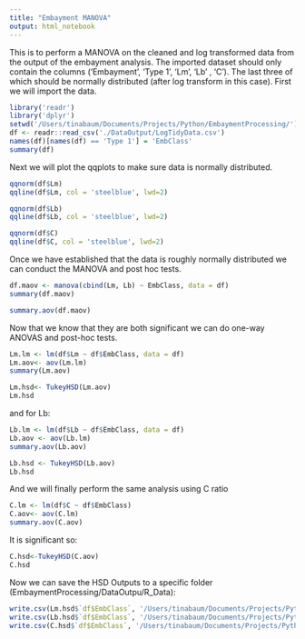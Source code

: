 ```yaml
---
title: "Embayment MANOVA"
output: html_notebook
---
```

This is to perform a MANOVA on the cleaned and log transformed data from the output of the embayment analysis.
The imported dataset should only contain the columns ('Embayment', 'Type 1', 'Lm', 'Lb' , 'C').
The last three of which should be normally distributed (after log transform in this case).
First we will import the data.

```r
library('readr')
library('dplyr')
setwd('/Users/tinabaum/Documents/Projects/Python/EmbaymentProcessing/')
df <- readr::read_csv('./DataOutput/LogTidyData.csv')
names(df)[names(df) == 'Type 1'] = 'EmbClass'
summary(df)
```


Next we will plot the qqplots to make sure data is normally distributed.

```r
qqnorm(df$Lm)
qqline(df$Lm, col = 'steelblue', lwd=2)
```
```r
qqnorm(df$Lb)
qqline(df$Lb, col = 'steelblue', lwd=2)
```

```r
qqnorm(df$C)
qqline(df$C, col = 'steelblue', lwd=2)
```

Once we have established that the data is roughly normally distributed we can conduct the MANOVA and post hoc tests.

```r
df.maov <- manova(cbind(Lm, Lb) ~ EmbClass, data = df)
summary(df.maov)
```
```r
summary.aov(df.maov)
```

Now that we know that they are both significant we can do one-way ANOVAS and post-hoc tests.
```r
Lm.lm <- lm(df$Lm ~ df$EmbClass, data = df)
Lm.aov<- aov(Lm.lm)
summary(Lm.aov)
```
```r
Lm.hsd<- TukeyHSD(Lm.aov)
Lm.hsd
```

and for Lb:
```r
Lb.lm <- lm(df$Lb ~ df$EmbClass, data = df)
Lb.aov <- aov(Lb.lm)
summary.aov(Lb.aov)
```

```r
Lb.hsd <- TukeyHSD(Lb.aov)
Lb.hsd
```

And we will finally perform the same analysis using C ratio

```r
C.lm <- lm(df$C ~ df$EmbClass)
C.aov<- aov(C.lm)
summary.aov(C.aov)
```
It is significant so:
```r
C.hsd<-TukeyHSD(C.aov)
C.hsd
```

Now we can save the HSD Outputs to a specific folder (EmbaymentProcessing/DataOutpu/R_Data):


```r
write.csv(Lm.hsd$`df$EmbClass`, '/Users/tinabaum/Documents/Projects/Python/EmbaymentProcessing/DataOutput/R_Data/Lm_HSD.csv')
write.csv(Lb.hsd$`df$EmbClass`, '/Users/tinabaum/Documents/Projects/Python/EmbaymentProcessing/DataOutput/R_Data/Lb_HSD.csv')
write.csv(C.hsd$`df$EmbClass`, '/Users/tinabaum/Documents/Projects/Python/EmbaymentProcessing/DataOutput/R_Data/C_HSD.csv')
```

